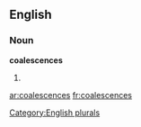 
==English==

===Noun===
'''coalescences'''

# {{plural of|[[coalescence]]}}

[[Category:English plurals]]

[[ar:coalescences]]
[[fr:coalescences]]